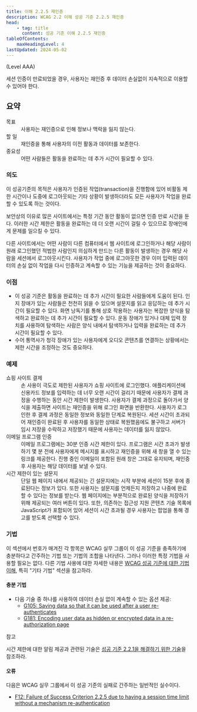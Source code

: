 ```yaml
---
title: 이해 2.2.5 재인증
description: WCAG 2.2 이해 성공 기준 2.2.5 재인증
head:
    - tag: title
      content: 성공 기준 이해 2.2.5 재인증
tableOfContents:
    maxHeadingLevel: 4
lastUpdated: 2024-05-02
---
```



(Level AAA)

<Card title="성공 기준(SC)">
세션 인증이 만료되었을 경우, 사용자는 재인증 후 데이터 손실없이 지속적으로 이용할 수 있어야 한다.
</Card>

## 요약

<dl>
<dt>목표</dt>
<dd>사용자는 재인증으로 인해 정보나 맥락을 잃지 않는다.</dd>
<dt>할 일</dt>
<dd>재인증을 통해 사용자의 이전 활동과 데이터를 보존한다.</dd>
<dt>중요성</dt>
<dd>어떤 사람들은 활동을 완료하는 데 추가 시간이 필요할 수 있다.</dd>
</dl>

### 의도

이 성공기준의 목적은 사용자가 인증된 작업(transaction)을 진행함에 있어 비활동 제한 시간이나 도중에 로그아웃되는 기타 상황이 발생하더라도 모든 사용자가 작업을 완료할 수 있도록 하는 것이다.

보안상의 이유로 많은 사이트에서는 특정 기간 동안 활동이 없으면 인증 만료 시간을 둔다. 이러한 시간 제한은 활동을 완료하는 데 더 오랜 시간이 걸릴 수 있으므로 장애인에게 문제를 일으킬 수 있다.

다른 사이트에서는 어떤 사람이 다른 컴퓨터에서 웹 사이트에 로그인하거나 해당 사람이 원래 로그인했던 적법한 사람인지 의심하게 만드는 다른 활동이 발생하는 경우 해당 사람을 세션에서 로그아웃시킨다. 사용자가 작업 중에 로그아웃한 경우 이미 입력된 데이터의 손실 없이 작업을 다시 인증하고 계속할 수 있는 기능을 제공하는 것이 중요하다.

### 이점

*   이 성공 기준은 활동을 완료하는 데 추가 시간이 필요한 사람들에게 도움이 된다. 인지 장애가 있는 사람들은 천천히 읽을 수 있으며 설문지를 읽고 응답하는 데 추가 시간이 필요할 수 있다. 화면 낭독기를 통해 상호 작용하는 사용자는 복잡한 양식을 탐색하고 완료하는 데 추가 시간이 필요할 수 있다. 운동 장애가 있거나 대체 입력 장치를 사용하여 탐색하는 사람은 양식 내에서 탐색하거나 입력을 완료하는 데 추가 시간이 필요할 수 있다.
*   수어 통역사가 청각 장애가 있는 사용자에게 오디오 콘텐츠를 연결하는 상황에서는 제한 시간을 조정하는 ​​것도 중요하다.

### 예제

<dl>
    <dt>쇼핑 사이트 결제</dt>
    <dd>
        손 사용이 극도로 제한된 사용자가 쇼핑 사이트에 로그인했다. 애플리케이션에 신용카드 정보를 입력하는 데 너무 오랜 시간이 걸리기 때문에 사용자가 결제 과정을 수행하는 동안 시간 제한이 발생한다. 사용자가 결제 과정으로 돌아가서 양식을 제출하면 사이트는 재인증을 위해 로그인 화면을 반환한다. 사용자가 로그인한 후 결제 과정은 동일한 정보와 동일한 단계로 복원된다. 세션 시간이 초과되어 재인증이 완료된 후 사용자를 동일한 상태로 복원했음에도 불구하고 서버가 임시 저장을 수락하고 저장했기 때문에 사용자는 데이터를 잃지 않았다.
    </dd>
    <dt>이메일 프로그램 인증</dt>
    <dd>
        이메일 프로그램에는 30분 인증 시간 제한이 있다. 프로그램은 시간 초과가 발생하기 몇 분 전에 사용자에게 메시지를 표시하고 재인증을 위해 새 창을 열 수 있는 링크를 제공한다. 진행 중인 이메일이 포함된 원래 창은 그대로 유지되며, 재인증 후 사용자는 해당 데이터를 보낼 수 있다.
    </dd>
    <dt>시간 제한이 있는 설문지</dt>
    <dd>
        단일 웹 페이지 내에서 제공되는 긴 설문지에는 시작 부분에 세션이 15분 후에 종료된다는 정보가 있다. 또한 사용자는 설문지를 언제든지 저장하고 나중에 완료할 수 있다는 정보를 받는다. 웹 페이지에는 부분적으로 완료된 양식을 저장하기 위해 제공되는 여러  버튼이 있다. 또한, 의존하는 접근성 지원 콘텐츠 기술 목록에 JavaScript가 포함되어 있어 세션이 시간 초과될 경우 사용자는 팝업을 통해 경고를 받도록 선택할 수 있다.
    </dd>
</dl>

### 기법

이 섹션에서 번호가 매겨진 각 항목은 WCAG 실무 그룹이 이 성공 기준을 충족하기에 충분하다고 간주하는 기법 또는 기법의 조합을 나타낸다. 그러나 이러한 특정 기법을 사용할 필요는 없다. 다른 기법 사용에 대한 자세한 내용은 [WCAG 성공 기준에 대한 기법 이해](../understanding-techniques), 특히 "기타 기법" 섹션을 참고하라.

#### 충분 기법

*   다음 기술 중 하나를 사용하여 데이터 손실 없이 계속할 수 있는 옵션 제공:
    *   [G105: Saving data so that it can be used after a user re-authenticates](https://www.w3.org/WAI/WCAG22/Techniques/general/G105)
    *   [G181: Encoding user data as hidden or encrypted data in a re-authorization page](https://www.w3.org/WAI/WCAG22/Techniques/general/G181)

참고

시간 제한에 대한 알림 제공과 관련된 기술은 [성공 기준 2.2.1을 해결하기 위한 기술](timing-adjustable#techniques)을 참조하라.

#### 오류

다음은 WCAG 실무 그룹에서 이 성공 기준의 실패로 간주하는 일반적인 실수이다.

*   [F12: Failure of Success Criterion 2.2.5 due to having a session time limit without a mechanism re-authentication](https://www.w3.org/WAI/WCAG22/Techniques/failures/F12)

